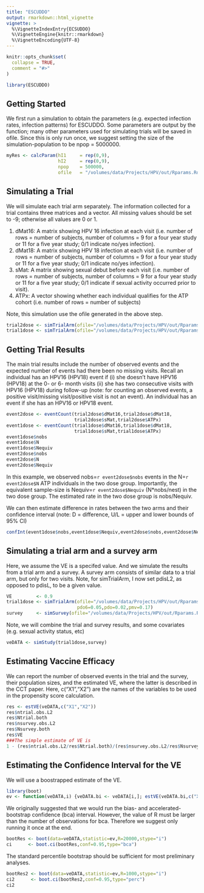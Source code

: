 ```yaml
---
title: "ESCUDDO"
output: rmarkdown::html_vignette
vignette: >
  %\VignetteIndexEntry{ECSUDDO}
  %\VignetteEngine{knitr::rmarkdown}
  %\VignetteEncoding{UTF-8}
---
```


```r
knitr::opts_chunk$set(
  collapse = TRUE,
  comment = "#>"
)
```

```r
library(ESCUDDO)
```

## Getting Started

We first run a simulation to obtain the parameters (e.g. expected infection rates, infection patterns) for ESCUDDO. Some parameters are output by the function; many other parameters used for simulating trials will be saved in ofile. Since this is only run once, we suggest setting the size of the simulation-population to be npop = 5000000. 

```r
myRes <- calcParam(hI1     = rep(0,9), 
                   hI2     = rep(0,9), 
                   npop    = 500000, 
                   ofile   = "/volumes/data/Projects/HPV/out/Rparams.Rdat")
```


## Simulating a Trial

We will simulate each trial arm separately. The information collected for a trial contains three matrices and a vector. All missing values should be set to -9; otherwise all values are 0 or 1.

1. dMat16: A matrix showing HPV 16 infection at each visit (i.e. number of rows = number of subjects, number of columns = 9 for a four year study or 11 for a five year study; 0/1 indicate no/yes infection). 
2. dMat18: A matrix showing HPV 18 infection at each visit (i.e. number of rows = number of subjects, number of columns = 9 for a four year study or 11 for a five year study; 0/1 indicate no/yes infection). 
3. sMat: A matrix showing sexual debut before each visit (i.e. number of rows = number of subjects, number of columns = 9 for a four year study or 11 for a five year study; 0/1 indicate if sexual activity occurred prior to visit). 
4. ATPx: A vector showing whether each individual qualifies for the ATP cohort (i.e. number of rows = number of subjects)

Note, this simulation use the ofile generated in the above step. 

```r
trial2dose <- simTrialArm(ofile="/volumes/data/Projects/HPV/out/Rparams.Rdat",yr=5,nsub=5000,pdis=0.005,pdo6=0.05,pdo=0.02,pmv=0.17)
trial1dose <- simTrialArm(ofile="/volumes/data/Projects/HPV/out/Rparams.Rdat",yr=5,nsub=5000,pdis=0.01,pdo6=0.05,pdo=0.02,pmv=0.17)
```

## Getting Trial Results

The main trial results include the number of observed events and the expected number of events had there been no missing visits. Recall an individual has an HPV16 (HPV18) event if (i) she doesn't have HPV16 (HPV18) at the 0- or 6- month visits (ii) she has two consecutive visits with HPV16 (HPV18) during follow-up (note: for counting an observed events, a positive visit/missing visit/positive visit is not an event). An individual has an event if she has an HPV16 or HPV18 event.

```r
event2dose <- eventCount(trial2dose$dMat16,trial2dose$dMat18,
                         trial2dose$sMat,trial2dose$ATPx)
event1dose <- eventCount(trial1dose$dMat16,trial1dose$dMat18,
                         trial1dose$sMat,trial1dose$ATPx)
event1dose$nobs
event1dose$N
event1dose$Nequiv
event2dose$nobs
event2dose$N
event2dose$Nequiv
```

In this example, we observed nobs=`r event2dose$nobs` events in the N=`r event2dose$N` ATP individuals in the two dose group. Importantly, the equivalent sample-size is Nequiv=`r event2dose$Nequiv` (N*nobs/nest) in the two dose group. The estimated rate in the two dose group is nobs/Nequiv.


We can then estimate difference in rates between the two arms and their confidence interval (note: D = difference, U/L = upper and lower bounds of 95% CI)

```r
confInt(event1dose$nobs,event1dose$Nequiv,event2dose$nobs,event2dose$Nequiv,c=0.95)
```

## Simulating a trial arm and a survey arm

Here, we assume the VE is a specifed value. And we simulate the results from a trial arm and a survey. A survey arm consists of similar data to a trial arm, but only for two visits. Note, for simTrialArm, I now set pdisL2, as opposed to pdisL, to be a given value. 

```r
VE         <- 0.9
trial1dose <- simTrialArm(ofile="/volumes/data/Projects/HPV/out/Rparams.Rdat",yr=5,nsub=5000,pdisL2=0.045*(1-VE),
                          pdo6=0.05,pdo=0.02,pmv=0.17)
survey     <- simSurvey(ofile="/volumes/data/Projects/HPV/out/Rparams.Rdat",  yr=5,nsub=3000,pdisL2=0.045,pmv2=0.17)
```

Note, we will combine the trial and survey results, and some covariates (e.g. sexual activity status, etc)

```r
veDATA <- simStudy(trial1dose,survey)
```


## Estimating Vaccine Efficacy

We can report the number of observed events in the trial and the survey, their population sizes, and the estimated VE, where the latter is described in the CCT paper. Here, c("X1","X2") are the names of the variables to be used in the propensity score calculation. 

```r
res <- estVE(veDATA,c("X1","X2"))
res$ntrial.obs.L2
res$Ntrial.both
res$nsurvey.obs.L2
res$Nsurvey.both
res$VE
###The simple estimate of VE is 
1 - (res$ntrial.obs.L2/res$Ntrial.both)/(res$nsurvey.obs.L2/res$Nsurvey.both)
```


## Estimating the Confidence Interval for the VE

We will use a boostrapped estimate of the VE.

```r
library(boot)
ev <- function(veDATA,i) {veDATA.bi <- veDATA[i,]; estVE(veDATA.bi,c("X1","X2"))$VE}
```

We originally suggested that we would run the bias- and accelerated- bootstrap confidence (bca) interval. However, the value of R must be larger than the number of observations for bca. Therefore we suggest only running it once at the end.

```r
bootRes <- boot(data=veDATA,statistic=ev,R=20000,stype="i")
ci      <- boot.ci(bootRes,conf=0.95,type="bca")
```

The standard percentile bootstrap should be sufficient for most preliminary analyses.

```r
bootRes2 <- boot(data=veDATA,statistic=ev,R=1000,stype="i")
ci2      <- boot.ci(bootRes2,conf=0.95,type="perc")
ci2
```


